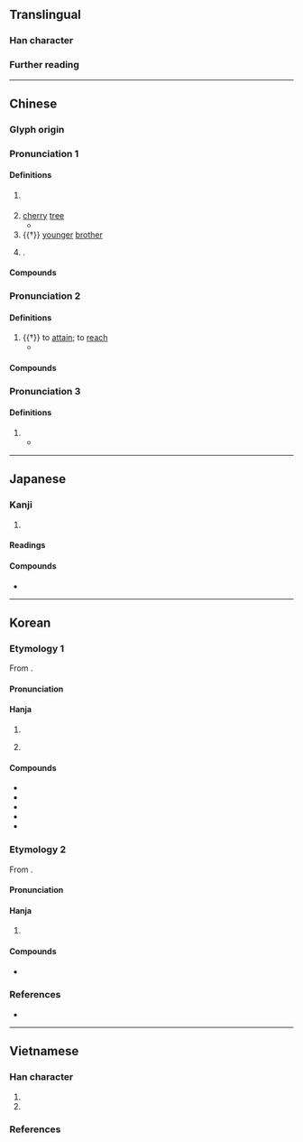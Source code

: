 {{character info}}
==Translingual==

===Han character===
{{Han char|rn=75|rad=木|as=08|sn=12|four=45932|canj=DLE|ids=⿰木隶}}

===Further reading===
{{Han ref|kx=0533.180|dkj=14957|dj=0921.160|hdz=21240.030|uh=68E3}}

----

==Chinese==
{{zh-forms}}

===Glyph origin===
{{Han etym}}
{{Han compound|木|隶|c1=s|c2=p|t1=wood; tree|ls=psc}}

===Pronunciation 1===
{{zh-pron
|m=dì
|c=dai6
|mc=y
|oc=y
|ma=
|cat=pn,n
}}

====Definitions====
{{zh-hanzi}}

# {{lb|zh|botany}} {{taxlink|Kerria japonica|species|ver=180130}}
# [[cherry]] [[tree]]
#* {{zh-x|常棣 之 華，鄂 不 韡{wěi}韡{wěi}。凡 今 之 人，莫 如 兄弟。|The flowers of the '''cherry''' tree—<br>Are they not gorgeously displayed?<br>Of all the men in the world<br>There are none equal to brothers.|ref=Shijing}}
# {{†}} [[younger]] [[brother]]
#: {{zh-alt-inline|弟}}
# {{surname|zh}}.

====Compounds====
{{zh-der|棠棣|棣花|無棣|唐棣|常棣|棠棣|棣華|棣鄂}}

===Pronunciation 2===
{{zh-pron
|m=tì
|mc=
|oc=
|cat=v
}}

====Definitions====
{{zh-hanzi}}

# {{†}} to [[attain]]; to [[reach]]
#* {{zh-x|正月，《乾[乾]》之 九 三，萬物 棣{tì}通。|ref=Hanshu}}

====Compounds====
{{zh-der|棣通|棣達}}

===Pronunciation 3===
{{zh-pron
|m=dài
|mc=
|oc=
|cat=a
}}

====Definitions====
{{zh-hanzi}}

# {{zh-only|棣棣}}
#* {{zh-x|我 心 匪 席，不可 卷 也。威 儀 棣{dài}棣{dài}，不可 選 也。|My mind is not a mat;<br>It cannot be rolled up.<br>My deportment has been '''dignified and good''',<br>With nothing wrong which can be pointed out.|ref=Shijing}}

----

==Japanese==

===Kanji===
{{ja-kanji|grade=|rs=木08}}

# {{lb|ja|botany}} {{taxlink|Kerria japonica|species|ver=180130}}

====Readings====
{{ja-readings
|goon=だい
|kanon=てい
|on=たい
|kun=にわざくら, いくり, にわうめ
|nanori=とおる
}}

====Compounds====
* {{ja-r|棣棠|ヤマブキ}}

----

==Korean==

===Etymology 1===
From {{der|ko|ltc|sort=체|-}} {{ltc-l|棣}}. 

{{collapse|
* {{hanja-dongguk|똉〮|ttyéy}}
* {{hanja-hunmong|톄〯|thyěy|菓實#상11B}}
|Historical readings
|bg=#FFFFFF}}

====Pronunciation====
{{ko-hanja-pron|체}}

====Hanja====
{{ko-hanja-search}}
{{ko-hanja|산앵두나무|체}}

# {{hanja form of|체|{{taxlink|Vaccinium koreanum|species|ver=190830}}}}
# {{lb|ko|literary}} {{hanja form of|체|to [[attain]]; to [[reach]]}}

====Compounds====
{{der-top3|Compounds}}
* {{ko-l|체당|棣棠}}
* {{ko-l|체통|棣通}}
* {{ko-l|체화|棣華}}
* {{ko-l|체당화|棣棠花}}
* {{ko-l|체악지정|棣鄂之情}}
{{der-bottom}}

===Etymology 2===
From {{der|ko|ltc|-}} {{zh-l|*棣}}.

{{collapse|
* {{hanja-dongguk|ᄄᆡᆼ〮|ttóy}}
|Historical readings
|bg=#FFFFFF}}

====Pronunciation====
{{ko-hanja-pron|태}}

====Hanja====
{{ko-hanja|익숙하다|익숙할|태}}

# {{lb|ko|literary}} {{hanja form of|태|[[courteous]] [[appearance]]}}

====Compounds====
{{der-top3|Compounds}}
* {{ko-l|태태|棣棣}}
{{der-bottom}}

===References===
* {{R:hanjadoc|5132}}

----

==Vietnamese==

===Han character===
{{vi-readings|rs=木08
|hanviet=đệ-gdhn, lệ-gdhn
|phienthiet=大計 đại kế
}}

# {{han tu form of|đệ|[[brother]]; [[sibling]]}}
# {{han tu form of|lệ|{{taxlink|Kerria japonica|species|ver=180130}}}}

===References===
<references/>